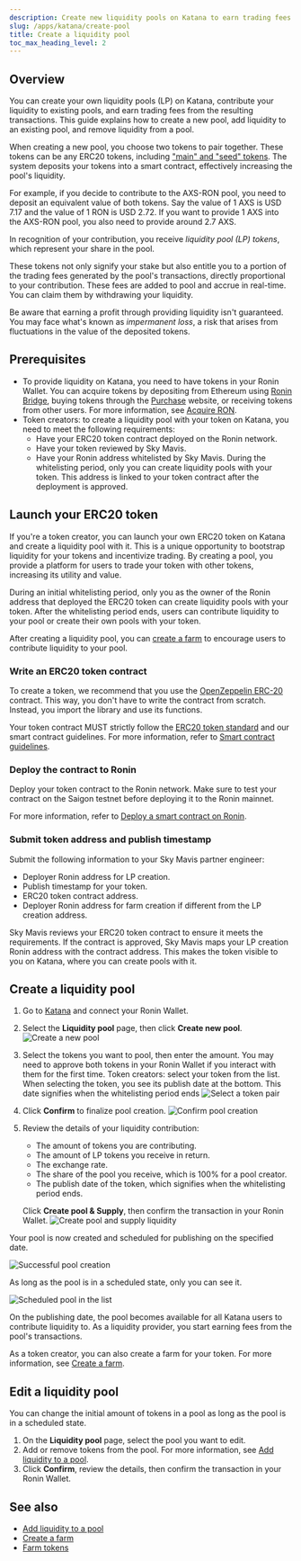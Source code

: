 ```yaml
---
description: Create new liquidity pools on Katana to earn trading fees from transactions.
slug: /apps/katana/create-pool
title: Create a liquidity pool
toc_max_heading_level: 2
---
```


## Overview

You can create your own liquidity pools (LP) on Katana, contribute your liquidity to existing pools, and earn trading fees from the resulting transactions. This guide explains how to create a new pool, add liquidity to an existing pool, and remove liquidity from a pool.

When creating a new pool, you choose two tokens to pair together. These tokens can be any ERC20 tokens, including ["main" and "seed" tokens](../overview.mdx#trade-main-and-seed-tokens). The system deposits your tokens into a smart contract, effectively increasing the pool's liquidity.

For example, if you decide to contribute to the AXS-RON pool, you need to
deposit an equivalent value of both tokens. Say the value of 1 AXS is USD 7.17 and the value of 1 RON is USD 2.72. If you want to provide 1 AXS into the AXS-RON pool, you also need to provide around 2.7 AXS.

In recognition of your
contribution, you receive _liquidity pool (LP) tokens_, which represent your share in the pool.

These tokens not only signify your stake but also entitle you to a portion
of the trading fees generated by the pool's transactions, directly
proportional to your contribution. These fees are added to pool and accrue in real-time. You can claim them by withdrawing your liquidity.

Be aware that earning a profit through providing liquidity isn't guaranteed.
You may face what's known as _impermanent loss_, a risk that arises from
fluctuations in the value of the deposited tokens.

## Prerequisites

* To provide liquidity on Katana, you need to have tokens in your Ronin Wallet. You can acquire tokens by depositing from Ethereum using [Ronin Bridge](https://app.roninchain.com/bridge), buying tokens through the [Purchase](https://purchase.roninchain.com) website, or receiving tokens from other users.
For more information, see [Acquire RON](../../../basics/acquire-ron.mdx).
* Token creators: to create a liquidity pool with your token on Katana, you need to meet the following requirements:
  * Have your ERC20 token contract deployed on the Ronin network.
  * Have your token reviewed by Sky Mavis.
  * Have your Ronin address whitelisted by Sky Mavis. During the whitelisting period, only you can create liquidity pools with your token. This address is linked to your token contract after the deployment is approved.

## Launch your ERC20 token

If you're a token creator, you can launch your own ERC20 token on Katana and create a liquidity pool with it. This is a unique opportunity to bootstrap liquidity for your tokens and incentivize trading. By creating a pool, you provide a platform for users to trade your token with other tokens, increasing its utility and value.

During an initial whitelisting period, only you as the owner of the Ronin address that deployed the ERC20 token can create liquidity pools with your token. After the whitelisting period ends, users can contribute liquidity to your pool or create their own pools with your token.

After creating a liquidity pool, you can [create a farm](create-farm.mdx) to encourage users to contribute liquidity to your pool.

### Write an ERC20 token contract

To create a token, we recommend that you use the [OpenZeppelin ERC-20](https://docs.openzeppelin.com/contracts/5.x/erc20) contract. This way, you don't have to write the contract from scratch. Instead, you import the library and use its functions.

Your token contract MUST strictly follow the [ERC20 token standard](https://eips.ethereum.org/EIPS/eip-20) and our smart contract guidelines. For more information, refer to [Smart contract guidelines](https://docs.skymavis.com/ronin/smart-contracts/reference/guidelines).

### Deploy the contract to Ronin

Deploy your token contract to the Ronin network. Make sure to test your contract on the Saigon testnet before deploying it to the Ronin mainnet.

For more information, refer to [Deploy a smart contract on Ronin](https://docs.skymavis.com/ronin/smart-contracts/overview).

### Submit token address and publish timestamp

Submit the following information to your Sky Mavis partner engineer:

* Deployer Ronin address for LP creation.
* Publish timestamp for your token.
* ERC20 token contract address.
* Deployer Ronin address for farm creation if different from the LP creation address.

Sky Mavis reviews your ERC20 token contract to ensure it meets the requirements. If the contract is approved, Sky Mavis maps your LP creation Ronin address with the contract address. This makes the token visible to you on Katana, where you can create pools with it.

## Create a liquidity pool

1. Go to [Katana](https://app.roninchain.com/liquidity) and connect your Ronin Wallet.
2. Select the **Liquidity pool** page, then click **Create new pool**.
  ![Create a new pool](../assets/katana-create-new-pool.png)
3. Select the tokens you want to pool, then enter the amount. You may need to approve both tokens in your Ronin Wallet if you interact with them for the first time. Token creators: select your token from the list. When selecting the token, you see its publish date at the bottom. This date signifies when the whitelisting period ends
  ![Select a token pair](../assets/katana-select-token-pair.png)
4. Click **Confirm** to finalize pool creation.
  ![Confirm pool creation](../assets/katana-confirm-pool-creation.png)
5. Review the details of your liquidity contribution:
    * The amount of tokens you are contributing.
    * The amount of LP tokens you receive in return.
    * The exchange rate.
    * The share of the pool you receive, which is 100% for a pool creator.
    * The publish date of the token, which signifies when the whitelisting period ends.

    Click **Create pool & Supply**, then confirm the transaction in your Ronin Wallet.
  ![Create pool and supply liquidity](../assets/katana-create-pool-supply.png)

Your pool is now created and scheduled for publishing on the specified date.

![Successful pool creation](../assets/katana-create-pool-success.png)

As long as the pool is in a scheduled state, only you can see it.

![Scheduled pool in the list](../assets/katana-pool-list.png)

On the publishing date, the pool becomes available for all Katana users to contribute liquidity to. As a liquidity provider, you start earning fees from the pool's transactions.

As a token creator, you can also create a farm for your token. For more information, see [Create a farm](create-farm.mdx).

## Edit a liquidity pool

You can change the initial amount of tokens in a pool as long as the pool is in a scheduled state.

1. On the **Liquidity pool** page, select the pool you want to edit.
2. Add or remove tokens from the pool. For more information, see [Add liquidity to a pool](add-liquidity.mdx).
3. Click **Confirm**, review the details, then confirm the transaction in your Ronin Wallet.

## See also

* [Add liquidity to a pool](add-liquidity.mdx)
* [Create a farm](create-farm.mdx)
* [Farm tokens](stake-tokens.mdx)
